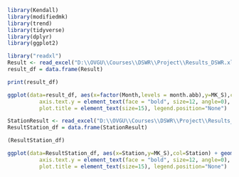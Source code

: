 ```{r}
library(Kendall)
library(modifiedmk)
library(trend)
library(tidyverse)
library(dplyr)
library(ggplot2)
```
```{r}
library("readxl")
Result <- read_excel("D:\\OVGU\\Courses\\DSWR\\Project\\Results_DSWR.xlsx")
result_df = data.frame(Result)

print(result_df)
```
```{r}
ggplot(data=result_df, aes(x=factor(Month,levels = month.abb),y=MK_S),col=Month) + geom_col(fill = "brown", colour = "red") + labs(title = "Mann-Kendall Number per Month", y = "Mann-Kendall Number", x = "Month") +     theme(axis.text.x = element_text(face = "bold", size=12, angle = 30),
          axis.text.y = element_text(face = "bold", size=12, angle=0),
          plot.title = element_text(size=15), legend.position="None")
```
```{r}
StationResult <- read_excel("D:\\OVGU\\Courses\\DSWR\\Project\\Results_Station.xlsx")
ResultStation_df = data.frame(StationResult)

(ResultStation_df)
```
```{r}
ggplot(data=ResultStation_df, aes(x=Station,y=MK_S),col=Station) + geom_col(fill = "brown", colour = "red") + labs(title = "Mann-Kendall Number per Station", y = "Mann-Kendall Number", x = "Station Name") +     theme(axis.text.x = element_text(face = "bold", size=12, angle = 30),
          axis.text.y = element_text(face = "bold", size=12, angle=0),
          plot.title = element_text(size=15), legend.position="None")
```